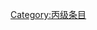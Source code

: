 {{catmore1|[[Wikiproject:职业摔角|Wikiproject:职业摔角]]}}
{{Articles by Quality|topic=职业摔角|class=C|format=TOC}}
{{CategoryTOC}}
{{emptycat}}

[[Category:丙级条目|Category:丙级条目]]
